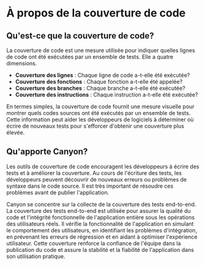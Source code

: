# À propos de la couverture de code

## Qu'est-ce que la couverture de code?

La couverture de code est une mesure utilisée pour indiquer quelles lignes de code ont été exécutées par un ensemble de tests. Elle a quatre dimensions.

- **Couverture des lignes** : Chaque ligne de code a-t-elle été exécutée?
- **Couverture des fonctions** : Chaque fonction a-t-elle été appelée?
- **Couverture des branches** : Chaque branche a-t-elle été exécutée?
- **Couverture des instructions** : Chaque instruction a-t-elle été exécutée?

En termes simples, la couverture de code fournit une mesure visuelle pour montrer quels codes sources ont été exécutés par un ensemble de tests. Cette information peut aider les développeurs de logiciels à déterminer où écrire de nouveaux tests pour s'efforcer d'obtenir une couverture plus élevée.

## Qu'apporte Canyon?

Les outils de couverture de code encouragent les développeurs à écrire des tests et à améliorer la couverture. Au cours de l'écriture des tests, les développeurs peuvent découvrir de nouveaux erreurs ou problèmes de syntaxe dans le code source. Il est très important de résoudre ces problèmes avant de publier l'application.

Canyon se concentre sur la collecte de la couverture des tests end-to-end. La couverture des tests end-to-end est utilisée pour assurer la qualité du code et l'intégrité fonctionnelle de l'application entière sous les opérations des utilisateurs réels. Il vérifie la fonctionnalité de l'application en simulant le comportement des utilisateurs, en identifiant les problèmes d'intégration, en prévenant les erreurs de régression et en aidant à optimiser l'expérience utilisateur. Cette couverture renforce la confiance de l'équipe dans la publication du code et assure la stabilité et la fiabilité de l'application dans son utilisation pratique.
